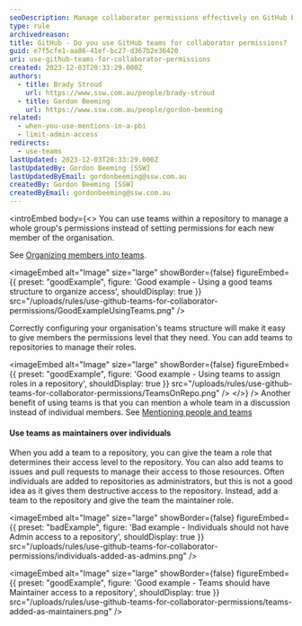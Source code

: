 ```yaml
---
seoDescription: Manage collaborator permissions effectively on GitHub by using teams to assign roles and control access levels.
type: rule
archivedreason:
title: GitHub - Do you use GitHub teams for collaborator permissions?
guid: e7f5cfe1-aa86-41ef-bc27-d367b2e36420
uri: use-github-teams-for-collaborator-permissions
created: 2023-12-03T20:33:29.000Z
authors:
  - title: Brady Stroud
    url: https://www.ssw.com.au/people/brady-stroud
  - title: Gordon Beeming
    url: https://www.ssw.com.au/people/gordon-beeming
related:
  - when-you-use-mentions-in-a-pbi
  - limit-admin-access
redirects:
  - use-teams
lastUpdated: 2023-12-03T20:33:29.000Z
lastUpdatedBy: Gordon Beeming [SSW]
lastUpdatedByEmail: gordonbeeming@ssw.com.au
createdBy: Gordon Beeming [SSW]
createdByEmail: gordonbeeming@ssw.com.au
---
```


<introEmbed
  body={<>
You can use teams within a repository to manage a whole group's permissions instead of setting permissions for each new member of the organisation.

See [Organizing members into teams](https://docs.github.com/en/github/setting-up-and-managing-organizations-and-teams/organizing-members-into-teams).

<imageEmbed
  alt="Image"
  size="large"
  showBorder={false}
  figureEmbed={{
    preset: "goodExample",
    figure: 'Good example - Using a good teams structure to organize access',
    shouldDisplay: true
  }}
  src="/uploads/rules/use-github-teams-for-collaborator-permissions/GoodExampleUsingTeams.png"
/>

Correctly configuring your organisation's teams structure will make it easy to give members the permissions level that they need. You can add teams to repositories to manage their roles.

<imageEmbed
  alt="Image"
  size="large"
  showBorder={false}
  figureEmbed={{
    preset: "goodExample",
    figure: 'Good example - Using teams to assign roles in a repository',
    shouldDisplay: true
  }}
  src="/uploads/rules/use-github-teams-for-collaborator-permissions/TeamsOnRepo.png"
/>
  </>}
/>
Another benefit of using teams is that you can mention a whole team in a discussion instead of individual members. See [Mentioning people and teams](https://docs.github.com/en/github/writing-on-github/basic-writing-and-formatting-syntax#mentioning-people-and-teams)

#### Use teams as maintainers over individuals

When you add a team to a repository, you can give the team a role that determines their access level to the repository. You can also add teams to issues and pull requests to manage their access to those resources. Often individuals are added to repositories as administrators, but this is not a good idea as it gives them destructive access to the repository. Instead, add a team to the repository and give the team the maintainer role.

<imageEmbed
  alt="Image"
  size="large"
  showBorder={false}
  figureEmbed={{
    preset: "badExample",
    figure: 'Bad example - Individuals should not have Admin access to a repository',
    shouldDisplay: true
  }}
  src="/uploads/rules/use-github-teams-for-collaborator-permissions/individuals-added-as-admins.png"
/>

<imageEmbed
  alt="Image"
  size="large"
  showBorder={false}
  figureEmbed={{
    preset: "goodExample",
    figure: 'Good example - Teams should have Maintainer access to a repository',
    shouldDisplay: true
  }}
  src="/uploads/rules/use-github-teams-for-collaborator-permissions/teams-added-as-maintainers.png"
/>
